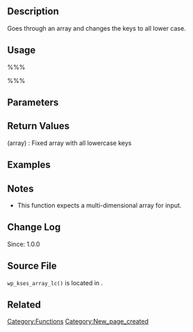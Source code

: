 {{Languages|
{{en|Function Reference/wp_kses_array_lc}}
{{it|Riferimento funzioni/wp_kses_array_lc}}
}}

== Description ==
Goes through an array and changes the keys to all lower case.

== Usage ==
%%%<?php wp_kses_array_lc( $inarray ) ?>%%%

== Parameters ==
{{Parameter|$inarray|array|Unfiltered array}}

== Return Values ==
; (array) : Fixed array with all lowercase keys

== Examples ==
<!-- Need creative examples. Feel free to link to external examples. -->

== Notes ==
* This function expects a multi-dimensional array for input.

== Change Log ==
Since: 1.0.0

== Source File ==

<tt>wp_kses_array_lc()</tt> is located in {{Trac|wp-includes/kses.php}}.

== Related ==
<!--
    To Do:
    Need to find related functions.
    Need to create groups of functions and create templates to add them to a page quickly.
    Some functions may be related to many groups of functions.
-->

{{Tag Footer}}

[[Category:Functions]]
[[Category:New_page_created]]